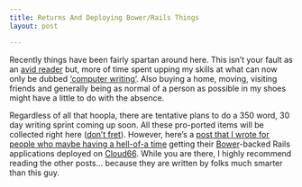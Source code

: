 ```yaml
---
title: Returns And Deploying Bower/Rails Things
layout: post

---
```


Recently things have been fairly spartan around here. This isn’t your fault as an [avid reader][1] but, more of time spent upping my skills at what can now only be dubbed [‘computer writing’][2]. Also buying a home, moving, visiting friends and generally being as normal of a person as possible in my shoes might have a little to do with the absence.

Regardless of all that hoopla, there are tentative plans to do a 350 word, 30 day writing sprint coming up soon. All these pro-ported items will be collected right here ([don’t fret][3]). However, here’s a [post that I wrote for people who maybe having a hell-of-a time][6] getting their [Bower][4]-backed Rails applications deployed on [Cloud66][5]. While you are there, I highly recommend reading the other posts… because they are written by folks much smarter than this guy.

[1]: http://cloudbacon.com/2011/12/19/People-Can-Not-Read
[2]: #
[3]: https://gimmebar.com/view/50730705aac422613b000001/big
[4]: http://bower.io/
[5]: https://www.cloud66.com/
[6]: http://blog.godynamo.com/
